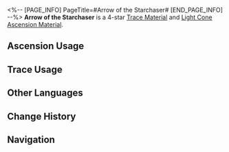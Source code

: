<%-- [PAGE_INFO]
PageTitle=#Arrow of the Starchaser#
[END_PAGE_INFO] --%>
{{Item Infobox
|id          = 110123
|image       = Item Arrow of the Starchaser.png
|type        = Trace Material
|type2       = Light Cone Ascension Material
|invCategory = Upgrade Materials
|rarity      = 4
|effect      = A shard of the Sky-Shattering Lux Arrow shot by the Reignbow Arbiter. Used to level up Traces significantly for {{Color|h|Hunt}} characters.
|description = The remains of a divine construct that ordinary humans can rarely behold. What kind of force can shatter stars that are light-years away? Humanity can only imagine the power of the Lux Arrow from the ashes it left behind.<br />Only the Furnace Master, chief of the Xianzhou artisans, has the rights to reforge the shards for those who are worthy.
|source1     = [[Calyx (Outlying Snow Plains)]]
|source2     = [[Omni-Synthesizer]] &mdash; Material Synthesis
|source3     = [[Omni-Synthesizer]] &mdash; Material Exchange
}}
{{Description|''"The death of a star shall shine bright for ages to come."''}}
'''Arrow of the Starchaser''' is a 4-star [[Trace Material]] and [[Light Cone Ascension Material]].

==Ascension Usage==
{{Ascension Usage}}

==Trace Usage==
{{Trace Usage}}

==Other Languages==
{{Other Languages
|en   = Arrow of the Starchaser
|zhs  = 逐星之矢
|zht  = 逐星之矢
|ja   = 逐星の矢
|ko   = 별 쫓는 화살
|es   = Flecha del persigueestrellas
|fr   = Flèche du chasseur d'étoiles
|ru   = Стрела охотника за звёздами
|th   = Arrow of the Starchaser
|vi   = Mũi Tên Đuổi Sao
|de   = Pfeil des Sternenfängers
|id   = Arrow of the Starchaser
|pt   = Flecha de Caça-Estrela
}}

==Change History==
{{Change History|2.0}}

==Navigation==
{{Upgrade Material Navbox}}
